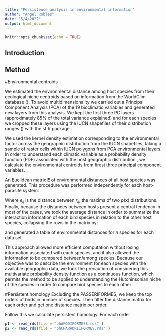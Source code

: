 ```yaml
---
title: "Persistence analysis in environmental information"
author: "Angel Robles"
date: "5/4/2022"
output: html_document
---
```


```r
knitr::opts_chunk$set(echo = TRUE)
```

## Introduction



## Method

#Environmental centroids 

We estimated the environmental distance among host species from their ecological niche centroids based on information from the WorldClim database (\url{https://www.worldclim.org/}). 
To avoid multidimensionality we carried out a Principal Component Analysis (PCA) of the 19 bioclimatic variables and generated new  layers from this analysis. 
We kept the first three PC layers (approximately 85\% of the total variance explained) and for each species we cropped these layers using the IUCN shapefiles of their distribution ranges (\url{https://www.iucnredlist.org/resources/spatial-data-download}) with the sf R 
package
\cite{Pebesma2018sf}. 


We used the kernel density estimation corresponding to the environmental factor across the geographic distribution from the IUCN shapefiles, taking a sample of raster cells within IUCN polygons from PCA environmental layers. In order to understand each climatic variable as a probability density function (PDF) associated with the host geographic distribution \cite{zhang2018modelling}, we calculate the environmental centroids from firest three principal component variables.

An Euclidean matrix $\mathbf{E}$ of environmental distances of all host species was generated. This procedure was performed independently for each host-parasite system: 


\begin{equation}
    \begin{gathered}
    \mathbf{E} = (e_{ij}) \\
    e_{ij} = |r_i - r_j|
    \end{gathered}
\end{equation}

Where $e_{ij}$ is the distance between $r_{ij}$, the maxima of two $p(\mathbf{x})$ distributions. Finally, because the distances between hosts present a central tendency in most of the cases, we took the average distance in order to summarize the interaction information of each bird species in relation to the other host species, collapsing the rows in the matrix by:
\begin{equation}
    s(e)_n = \frac{\sum_{i\ne j}^{n} e_{ij}}{n}
\end{equation}

and generated a table of environmental distances for $n$ species for each data set. 

This approach allowed more efficient computation without losing information associated with each species, and it also allowed the information to be compared between/among species. Because our objective was to describe the environment for each species with the available geographic data, we took the precaution of considering this multivariate probability density function as a continuous function, which permits the method to be applied to understanding the Hutchinsonian niche of the species in order to compare bird species to each other \cite{qiao2017cautionary}. 

#Persistent homology
Excluding the PASSERIFORMES, we keep the top orders of birds in number of species. Then filter the distance matrix for each order and get one distance matrix per order.

Follow this we calculate persistent homology. For each order



```r
p1 <- read_rds(file = "phAPODIFORMEES.rds" )
p2 <- read_rds(file = "phCHARADRIIFORMES.rds" )
```
